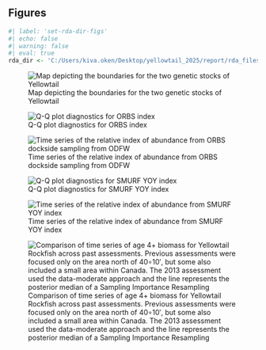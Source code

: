 ## Figures 
 
```r
#| label: 'set-rda-dir-figs'
#| echo: false 
#| warning: false 
#| eval: true 
rda_dir <- 'C:/Users/kiva.oken/Desktop/yellowtail_2025/report/rda_files'
``` 

![Map depicting the boundaries for the two genetic stocks of Yellowtail](Figures/assess_region_map_v2.png){fig-alt='A map of the west coast of the U.S. depicting the distribution of the northern stock of yellowtail rockfish with a southern boundary at forty degrees and ten minutes and a northern boundary at the Washington state and Canada boundary.' #fig-assessregionmap}

![Q-Q plot diagnostics for ORBS index](Figures/ORBSqq.png){fig-alt='A q-q plot for the ORBS index depicting the sample quantiles on the y-axis and theorhetical quantiles on the x-axis. Data fit the one to one line well' #fig-orbsqq}

![Time series of the relative index of abundance from ORBS dockside sampling from ODFW](Figures/ORBSIndex.png){fig-alt='An annual relative index of abundance plotted from 2001 to 2024 with error bars' #fig-orbsindex}

![Q-Q plot diagnostics for SMURF YOY index](Figures/SMURFqq.png){fig-alt='A q-q plot for the SMURF index depicting the sample quantiles on the y-axis and theorhetical quantiles on the x-axis. Data fit the one to one line well' #fig-smurfqq}

![Time series of the relative index of abundance from SMURF YOY index](Figures/SMURFIndex.png){fig-alt='An annual relative index of abundance plotted from 2014 to 2024 with error bars' #fig-smurfindex}

![Comparison of time series of age 4+ biomass for Yellowtail Rockfish across past assessments. Previous assessments were focused only on the area north of 40∘10′, but some also included a small area within Canada. The 2013 assessment used the data-moderate approach and the line represents the posterior median of a Sampling Importance Resampling](Figures\historical_assessment_timeseries.png){fig-alt='A time series of 13 colored lines showing estimates from 9 different assessment. The majority of the lines had similar scale and declined at a similar rate in the 1970s and 80s, but whereas the assessments conducted between 1991 and 2005 show one-way trips, those conducted in 2013 and onward show increases starting between 1990 and 2000. The current base model shows a lower scale than the previous assessment.' #fig-historical}